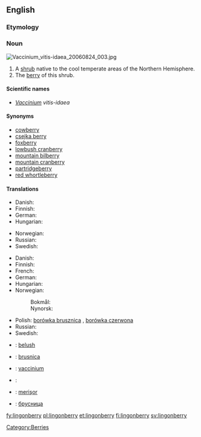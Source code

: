 {{wikipedia|vaccinium vitis-idaea}}
==English==

===Etymology===
{{compound|lingon|berry}}
===Noun===
[[File:Vaccinium_vitis-idaea_20060824_003.jpg|thumb|right]]
{{en-noun|lingonberries}}

# A [[shrub]] native to the cool temperate areas of the Northern Hemisphere.
# The [[berry]] of this shrub.

====Scientific names====
* ''[[Vaccinium]] vitis-idaea''

====Synonyms====
* [[cowberry]]
* [[csejka berry]]
* [[foxberry]]
* [[lowbush cranberry]]
* [[mountain bilberry]]
* [[mountain cranberry]]
* [[partridgeberry]]
* [[red whortleberry]]

====Translations====
{{trans-top|shrub}}
* Danish: {{t-|da|tyttebær|c}}
* Finnish: {{t+|fi|puolukka}}
* German: {{t+|de|Preiselbeere|f}}
* Hungarian: {{t-|hu|vörös áfonya}}
{{trans-mid}}
* Norwegian: {{t|no|tyttebærlyng|m}}
* Russian: {{t|ru|брусника|f|tr=brusníka}}
* Swedish: {{t+|sv|lingon|n}}
{{trans-bottom}}

{{trans-top|berry}}
* Danish: {{t-|da|tyttebær|n}}
* Finnish: {{t+|fi|puolukka}}
* French: {{t|fr|airelle rouge|m}}
* German: {{t+|de|Preiselbeere|f}}
* Hungarian: {{t-|hu|vörös áfonya}}
* Norwegian:
*: Bokmål: {{t|no|tyttebær|n}}
*: Nynorsk: {{t|nn|tytebær|n|xs=Norwegian Nynorsk}}
{{trans-mid}}
* Polish: [[borówka brusznica]] {{f}}, [[borówka czerwona]] {{f}}
* Russian: {{t|ru|брусника|f|tr=brusníka}}
* Swedish: {{t+|sv|lingon|n}}
{{trans-bottom}}

{{checktrans-top}}
* {{ttbc|sq}}: [[belush]] {{m}}
* {{ttbc|sh}}: [[brusnica]] {{f}}
* {{ttbc|la}}: [[vaccinium]] {{n}}
{{trans-mid}}
* {{ttbc|se}}: {{tø|se|jokŋa}}
* {{ttbc|ro}}: [[merişor]] {{m}}
* {{ttbc|sh}}: [[брусница]] {{f}}
{{trans-bottom}}

[[fy:lingonberry]]
[[pl:lingonberry]]
[[et:lingonberry]]
[[fi:lingonberry]]
[[sv:lingonberry]]
[[Category:Berries]]